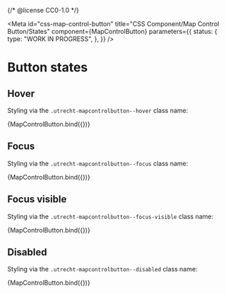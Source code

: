 {/* @license CC0-1.0 */}


<Meta
  id="css-map-control-button"
  title="CSS Component/Map Control Button/States"
  component={MapControlButton}
  parameters={{
    status: {
      type: "WORK IN PROGRESS",
    },
  }}
/>

# Button states

## Hover

Styling via the `.utrecht-mapcontrolbutton--hover` class name:

<Canvas>
  <Story
    name="hover"
    args={{
      ...exampleArgs,
      hover: true,
    }}
    parameters={{
      docs: {
        source: {
          state: "closed",
        },
      },
    }}
  >
    {MapControlButton.bind({})}
  </Story>
</Canvas>

## Focus

Styling via the `.utrecht-mapcontrolbutton--focus` class name:

<Canvas>
  <Story
    name="focus"
    args={{
      ...exampleArgs,
      focus: true,
    }}
    parameters={{
      docs: {
        source: {
          state: "closed",
        },
      },
    }}
  >
    {MapControlButton.bind({})}
  </Story>
</Canvas>

## Focus visible

Styling via the `.utrecht-mapcontrolbutton--focus-visible` class name:

<Canvas>
  <Story
    name="focus-visible"
    args={{
      ...exampleArgs,
      focus: true,
      focusVisible: true,
    }}
    parameters={{
      docs: {
        source: {
          state: "closed",
        },
      },
    }}
  >
    {MapControlButton.bind({})}
  </Story>
</Canvas>

## Disabled

Styling via the `.utrecht-mapcontrolbutton--disabled` class name:

<Canvas>
  <Story
    name="disabled"
    args={{
      ...exampleArgs,
      disabled: true,
    }}
    parameters={{
      docs: {
        source: {
          state: "closed",
        },
      },
    }}
  >
    {MapControlButton.bind({})}
  </Story>
</Canvas>
